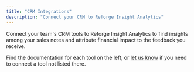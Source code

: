```yaml
---
title: "CRM Integrations"
description: "Connect your CRM to Reforge Insight Analytics"
---
```


Connect your team's CRM tools to Reforge Insight Analytics to find insights among your sales notes and attribute financial impact to the feedback you receive.

Find the documentation for each tool on the left, or [let us know](mailto:support@monterey.ai?subject=Integration+Request&body=Tell+us+more+about+the+integration+you+need) if you need to connect a tool not listed there.
